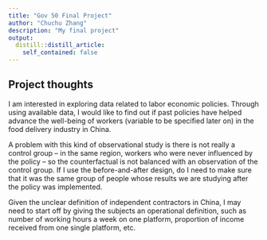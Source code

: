 ```yaml
---
title: "Gov 50 Final Project"
author: "Chuchu Zhang"
description: "My final project"
output:
  distill::distill_article:
    self_contained: false
---
```




## Project thoughts

I am interested in exploring data related to labor economic policies. Through using available data, I would like to find out if past policies have helped advance the well-being of workers (variable to be specified later on) in the food delivery industry in China. 

A problem with this kind of observational study is there is not really a control group -- in the same region, workers who were never influenced by the policy -- so the counterfactual is not balanced with an observation of the control group. If I use the before-and-after design, do I need to make sure that it was the same group of people whose results we are studying after the policy was implemented.

Given the unclear definition of independent contractors in China, I may need to start off by giving the subjects an operational definition, such as number of working hours a week on one platform, proportion of income received from one single platform, etc. 